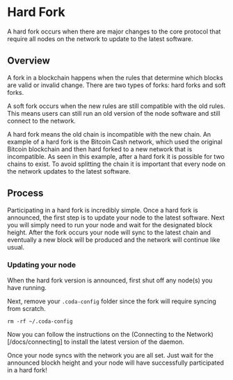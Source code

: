 
# Hard Fork

A hard fork occurs when there are major changes to the core protocol that require all nodes on the network to update to the latest software.

## Overview

A fork in a blockchain happens when the rules that determine which blocks are valid or invalid change. There are two types of forks: hard forks and soft forks. 

A soft fork occurs when the new rules are still compatible with the old rules. This means users can still run an old version of the node software and still connect to the network.

A hard fork means the old chain is incompatible with the new chain. An example of a hard fork is the Bitcoin Cash network, which used the original Bitcoin blockchain and then hard forked to a new network that is incompatible. As seen in this example, after a hard fork it is possible for two chains to exist. To avoid splitting the chain it is important that every node on the network updates to the latest software.

## Process

Participating in a hard fork is incredibly simple. Once a hard fork is announced, the first step is to update your node to the latest software. Next you will simply need to run your node and wait for the designated block height. After the fork occurs your node will sync to the latest chain and eventually a new block will be produced and the network will continue like usual.

### Updating your node

When the hard fork version is announced, first shut off any node(s) you have running.

Next, remove your `.coda-config` folder since the fork will require syncing from scratch.

```
rm -rf ~/.coda-config
```

Now you can follow the instructions on the (Connecting to the Network)[/docs/connecting] to install the latest version of the daemon.

Once your node syncs with the network you are all set. Just wait for the announced blockh height and your node will have successfully participated in a hard fork!
